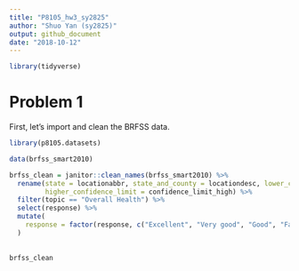 ```yaml
---
title: "P8105_hw3_sy2825"
author: "Shuo Yan (sy2825)"
output: github_document
date: "2018-10-12"
---
```



```r
library(tidyverse)
```

# Problem 1

First, let's import and clean the BRFSS data.

```r
library(p8105.datasets)

data(brfss_smart2010)

brfss_clean = janitor::clean_names(brfss_smart2010) %>%
  rename(state = locationabbr, state_and_county = locationdesc, lower_confidence_limit = confidence_limit_low, 
         higher_confidence_limit = confidence_limit_high) %>%
  filter(topic == "Overall Health") %>%
  select(response) %>%
  mutate(
    response = factor(response, c("Excellent", "Very good", "Good", "Fair", "Poor"))
  )
  
 
brfss_clean

```